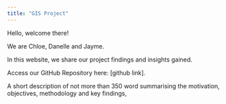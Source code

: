 ```yaml
---
title: "GIS Project"
---
```


Hello, welcome there!

We are Chloe, Danelle and Jayme.

In this website, we share our project findings and insights gained.

Access our GitHub Repository here: \[github link\]*.*

A short description of not more than 350 word summarising the motivation, objectives, methodology and key findings,
